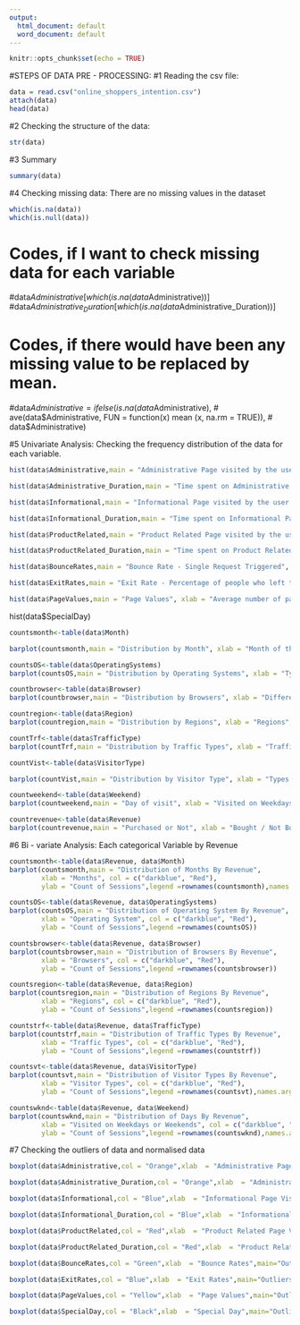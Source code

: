 ---
output:
  html_document: default
  word_document: default
---

```{r setup, include=FALSE}
knitr::opts_chunk$set(echo = TRUE)
```

#STEPS OF DATA PRE - PROCESSING:
#1 Reading the csv file:
```{r}
data = read.csv("online_shoppers_intention.csv")
attach(data)
head(data)
```


#2 Checking the structure of the data:
```{r}
str(data)
```
#3 Summary
```{r}
summary(data)
```

#4 Checking missing data: There are no missing values in the dataset
```{r}
which(is.na(data))
which(is.null(data))
```
# Codes, if I want to check missing data for each variable
#data$Administrative[which(is.na(data$Administrative))]
#data$Administrative_Duration[which(is.na(data$Administrative_Duration))]

# Codes, if there would have been any missing value to be replaced by mean.

#data$Administrative = ifelse(is.na(data$Administrative),
#                             ave(data$Administrative, FUN = function(x) mean (x, na.rm = TRUE)),
#                             data$Administrative)


#5 Univariate Analysis: Checking the frequency distribution of the data for each variable.
```{r}
hist(data$Administrative,main = "Administrative Page visited by the user in that session", xlab = "Number of time administrative Page visited", ylab = "Count of users",xlim = c(0,30),breaks =30 ,col = "Blue")
```

```{r}
hist(data$Administrative_Duration,main = "Time spent on Administrative Page",xlab = "Time spent in seconds on Administrative Page", ylab = "Count of users",xlim = c(0,3400),breaks =25 ,col = "Blue")
```

```{r}
hist(data$Informational,main = "Informational Page visited by the user in that session", xlab = "Number of time Informational Page visited", ylab = "Count of users",xlim = c(0,25),breaks =30 ,col = "Dark Green")
```

```{r}
hist(data$Informational_Duration,main = "Time spent on Informational Page",xlab = "Time spent in seconds on Informational Page", ylab = "Count of users",xlim = c(0,3000),breaks =25 ,col = "Dark Green")
```

```{r}
hist(data$ProductRelated,main = "Product Related Page visited by the user in that session", xlab = "Number of time Product Related Page visited", ylab = "Count of users",xlim = c(0,800),breaks =10 ,col = "Purple")
```

```{r}
hist(data$ProductRelated_Duration,main = "Time spent on Product Related Page",xlab = "Time spent in seconds on Product Related Page", ylab = "Count of users",xlim = c(0,70000),breaks =50 ,col = "Purple")
```

```{r}
hist(data$BounceRates,main = "Bounce Rate - Single Request Triggered", xlab = "Bounce Rate in Percentage", ylab = "Count of users",xlim = c(0,1),breaks =2 ,col = "Brown")
```

```{r}
hist(data$ExitRates,main = "Exit Rate - Percentage of people who left the site from that page", xlab = "Exit Rate in Percentage", ylab = "Count of users",xlim = c(0,1),breaks =2 ,col = "Yellow")
```

```{r}
hist(data$PageValues,main = "Page Values", xlab = "Average number of page visited", ylab = "Count of users",xlim = c(0,400),breaks =50 ,col = "Pink")
```

hist(data$SpecialDay)

```{r}
countsmonth<-table(data$Month)

barplot(countsmonth,main = "Distribution by Month", xlab = "Month of the visit",ylab = "Count of Sessions",names.arg = c("Feb","March","May","June","July","Aug","Sept","Oct","Nov","Dec"))
```

```{r}
countsOS<-table(data$OperatingSystems)
barplot(countsOS,main = "Distribution by Operating Systems", xlab = "Types of Operating System",ylab = "Count of Sessions")
```

```{r}
countbrowser<-table(data$Browser)
barplot(countbrowser,main = "Distribution by Browsers", xlab = "Different types of browsers used",ylab = "Count of Sessions")
```

```{r}
countregion<-table(data$Region)
barplot(countregion,main = "Distribution by Regions", xlab = "Regions",ylab = "Count of Sessions")
```

```{r}
countTrf<-table(data$TrafficType)
barplot(countTrf,main = "Distribution by Traffic Types", xlab = "Traffic Types",ylab = "Count of Sessions")
```

```{r}
countVist<-table(data$VisitorType)

barplot(countVist,main = "Distribution by Visitor Type", xlab = "Types of Visitors",ylab = "Count of Sessions",names.arg = c("New","Other","Returning"))
```

```{r}
countweekend<-table(data$Weekend)
barplot(countweekend,main = "Day of visit", xlab = "Visited on Weekdays Or Weekends",ylab = "Count of Sessions",names.arg = c("Weekdays","Weekends"))
```

```{r}
countrevenue<-table(data$Revenue)
barplot(countrevenue,main = "Purchased or Not", xlab = "Bought / Not Bought",ylab = "Count of Sessions",names.arg = c("Did Not Buy","Bought"))
```

#6 Bi - variate Analysis: Each categorical Variable by Revenue 
```{r}
countsmonth<-table(data$Revenue, data$Month)
barplot(countsmonth,main = "Distribution of Months By Revenue",
        xlab = "Months", col = c("darkblue", "Red"),
        ylab = "Count of Sessions",legend =rownames(countsmonth),names.arg =c("Feb","Mar","May","June","Jul","Aug","Sep","Oct","Nov","Dec"))
```

```{r}
countsOS<-table(data$Revenue, data$OperatingSystems)
barplot(countsOS,main = "Distribution of Operating System By Revenue",
        xlab = "Operating System", col = c("darkblue", "Red"),
        ylab = "Count of Sessions",legend =rownames(countsOS))
```
```{r}
countsbrowser<-table(data$Revenue, data$Browser)
barplot(countsbrowser,main = "Distribution of Browsers By Revenue",
        xlab = "Browsers", col = c("darkblue", "Red"),
        ylab = "Count of Sessions",legend =rownames(countsbrowser))
```
```{r}
countsregion<-table(data$Revenue, data$Region)
barplot(countsregion,main = "Distribution of Regions By Revenue",
        xlab = "Regions", col = c("darkblue", "Red"),
        ylab = "Count of Sessions",legend =rownames(countsregion))
```
```{r}
countstrf<-table(data$Revenue, data$TrafficType)
barplot(countstrf,main = "Distribution of Traffic Types By Revenue",
        xlab = "Traffic Types", col = c("darkblue", "Red"),
        ylab = "Count of Sessions",legend =rownames(countstrf))
```
```{r}
countsvt<-table(data$Revenue, data$VisitorType)
barplot(countsvt,main = "Distribution of Visitor Types By Revenue",
        xlab = "Visitor Types", col = c("darkblue", "Red"),
        ylab = "Count of Sessions",legend =rownames(countsvt),names.arg = c("New","Other","Returning"))
```
```{r}
countswknd<-table(data$Revenue, data$Weekend)
barplot(countswknd,main = "Distribution of Days By Revenue",
        xlab = "Visited on Weekdays or Weekends", col = c("darkblue", "Red"),
        ylab = "Count of Sessions",legend =rownames(countswknd),names.arg =c("Weekdays","Weekends"))
```

#7 Checking the outliers of data and normalised data

```{r}
boxplot(data$Administrative,col = "Orange",xlab  = "Administrative Page Visited",main="Outliers - Administration")

boxplot(data$Administrative_Duration,col = "Orange",xlab  = "Administrative Duration",main="Outliers - Administration Duration")

boxplot(data$Informational,col = "Blue",xlab  = "Informational Page Visited",main="Outliers - Informational")

boxplot(data$Informational_Duration,col = "Blue",xlab  = "Informational Duration",main="Outliers - Informational Duration")

boxplot(data$ProductRelated,col = "Red",xlab  = "Product Related Page Visited",main="Outliers - Product Related")

boxplot(data$ProductRelated_Duration,col = "Red",xlab  = "Product Related Duration",main="Outliers - Product Relate Duration")

boxplot(data$BounceRates,col = "Green",xlab  = "Bounce Rates",main="Outliers - Bounce Rates")

boxplot(data$ExitRates,col = "Blue",xlab  = "Exit Rates",main="Outliers - Exit Rates")

boxplot(data$PageValues,col = "Yellow",xlab  = "Page Values",main="Outliers - Page Values")

boxplot(data$SpecialDay,col = "Black",xlab  = "Special Day",main="Outliers - Special Day")

```
